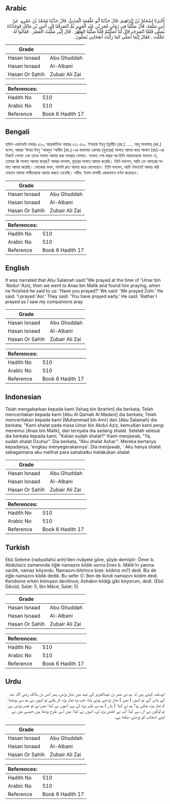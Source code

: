 ## Arabic


<div dir="rtl" lang="ar" style={{fontSize:'larger',backgroundColor:'#f8f9fa',padding:20}}>
أَخْبَرَنَا إِسْحَاقُ بْنُ إِبْرَاهِيمَ، قَالَ حَدَّثَنَا أَبُو عَلْقَمَةَ الْمَدَنِيُّ، قَالَ حَدَّثَنَا مُحَمَّدُ بْنُ عَمْرٍو، عَنْ أَبِي سَلَمَةَ، قَالَ صَلَّيْنَا فِي زَمَانِ عُمَرَ بْنِ عَبْدِ الْعَزِيزِ ثُمَّ انْصَرَفْنَا إِلَى أَنَسِ بْنِ مَالِكٍ فَوَجَدْنَاهُ يُصَلِّي فَلَمَّا انْصَرَفَ قَالَ لَنَا أَصَلَّيْتُمْ قُلْنَا صَلَّيْنَا الظُّهْرَ ‏.‏ قَالَ إِنِّي صَلَّيْتُ الْعَصْرَ ‏.‏ فَقَالُوا لَهُ عَجَّلْتَ ‏.‏ فَقَالَ إِنَّمَا أُصَلِّي كَمَا رَأَيْتُ أَصْحَابِي يُصَلُّونَ ‏.‏
</div>
<div style={{backgroundColor:'#f8f9fa',padding:20, marginBottom: 10}}><table> <thead> <tr> <th>Grade</th> <th></th> </tr> </thead> <tbody> <tr><td>Hasan Isnaad</td><td>Abu Ghuddah</td></tr><tr><td>Hasan Isnaad</td><td>Al-Albani</td></tr><tr><td>Hasan Or Sahih</td><td>Zubair Ali Zai</td></tr></tbody></table><table> <thead> <tr> <th>References:</th> <th></th> </tr> </thead> <tbody><tr><td>Hadith No</td><td>510</td></tr><tr><td>Arabic No</td><td>510</td></tr><tr><td>Reference</td><td>Book 6 Hadith 17</td></tr></tbody></table></div>

## Bengali


<div dir="ltr" lang="bn" style={{fontSize:'larger',backgroundColor:'#f8f9fa',padding:20}}>
হাদিস একাডেমি নাম্বারঃ ৫১০, আন্তর্জাতিক নাম্বারঃ ৫১১ ৫১০. ইসহাক ইবনু ইব্রাহীম (রহ.) ..... আবূ সালামাহ্ (রহ.) বলেন, আমরা ‘উমার ইবনু 'আবদুল ‘আযীয (রহ.)-এর যামানায় একবার (যুহরের) সালাত আদায় করে আনাস (রাঃ)-এর নিকটে গেলাম এবং তাকে সালাত আদায় করা অবস্থায় পেলাম। সালাত শেষ করার পর তিনি আমাদেরকে বললেন যে, তোমরা কি সালাত আদায় করেছ? আমরা বললাম, যুহরের সালাত আদায় করেছি। তিনি বললেন, আমি তো আসরের সালাত আদায় করেছি। লোকেরা বলল, আপনি দ্রুত আদায় করে ফেলেছেন। তিনি বললেন, আমি ঐভাবেই আদায় করি যেভাবে আমার সাথীদেরকে আদায় করতে দেখেছি। সহীহ: ইমাম নাসায়ী এককভাবে বর্ণনা করেছেন।
</div>
<div style={{backgroundColor:'#f8f9fa',padding:20, marginBottom: 10}}><table> <thead> <tr> <th>Grade</th> <th></th> </tr> </thead> <tbody> <tr><td>Hasan Isnaad</td><td>Abu Ghuddah</td></tr><tr><td>Hasan Isnaad</td><td>Al-Albani</td></tr><tr><td>Hasan Or Sahih</td><td>Zubair Ali Zai</td></tr></tbody></table><table> <thead> <tr> <th>References:</th> <th></th> </tr> </thead> <tbody><tr><td>Hadith No</td><td>510</td></tr><tr><td>Arabic No</td><td>510</td></tr><tr><td>Reference</td><td>Book 6 Hadith 17</td></tr></tbody></table></div>

## English


<div dir="ltr" lang="en" style={{fontSize:'larger',backgroundColor:'#f8f9fa',padding:20}}>
It was narrated that Abu Salamah said:"We prayed at the time of 'Umar bin 'Abdul-'Aziz, then we went to Anas bin Malik and found him praying. when he finished he said to us: 'Have you prayed?' We said: 'We prayed Zuhr.' He said: 'I prayed 'Asr.' They said: 'You have prayed early.' He said: 'Rather I prayed as I saw my companions pray
</div>
<div style={{backgroundColor:'#f8f9fa',padding:20, marginBottom: 10}}><table> <thead> <tr> <th>Grade</th> <th></th> </tr> </thead> <tbody> <tr><td>Hasan Isnaad</td><td>Abu Ghuddah</td></tr><tr><td>Hasan Isnaad</td><td>Al-Albani</td></tr><tr><td>Hasan Or Sahih</td><td>Zubair Ali Zai</td></tr></tbody></table><table> <thead> <tr> <th>References:</th> <th></th> </tr> </thead> <tbody><tr><td>Hadith No</td><td>510</td></tr><tr><td>Arabic No</td><td>510</td></tr><tr><td>Reference</td><td>Book 6 Hadith 17</td></tr></tbody></table></div>

## Indonesian


<div dir="ltr" lang="id" style={{fontSize:'larger',backgroundColor:'#f8f9fa',padding:20}}>
Telah mengabarkan kepada kami [Ishaq bin Ibrahim] dia berkata; Telah menceritakan kepada kami [Abu Al Qamah Al Madani] dia berkata; Telah menceritakan kepada kami [Muhammad bin Amr] dari [Abu Salamah] dia berkata; "Kami shalat pada masa Umar bin Abdul Aziz, kemudian kami pergi menemui [Anas bin Malik], dan ternyata dia sedang shalat. Setelah selesai dia berkata kepada kami, "Kalian sudah shalat?" Kami menjawab, "Ya, sudah shalat Dzuhur". Dia berkata, "Aku shalat Ashar.". Mereka bertanya kepadanya, 'engkau menyegerakannya'. Dia menjawab, ' Aku hanya shalat sebagaimana aku melihat para sahabatku melakukan shalat
</div>
<div style={{backgroundColor:'#f8f9fa',padding:20, marginBottom: 10}}><table> <thead> <tr> <th>Grade</th> <th></th> </tr> </thead> <tbody> <tr><td>Hasan Isnaad</td><td>Abu Ghuddah</td></tr><tr><td>Hasan Isnaad</td><td>Al-Albani</td></tr><tr><td>Hasan Or Sahih</td><td>Zubair Ali Zai</td></tr></tbody></table><table> <thead> <tr> <th>References:</th> <th></th> </tr> </thead> <tbody><tr><td>Hadith No</td><td>510</td></tr><tr><td>Arabic No</td><td>510</td></tr><tr><td>Reference</td><td>Book 6 Hadith 17</td></tr></tbody></table></div>

## Turkish


<div dir="ltr" lang="tr" style={{fontSize:'larger',backgroundColor:'#f8f9fa',padding:20}}>
Ebû Seleme (radıyallahü anh)’den rivâyete göre, şöyle demiştir: Ömer b. Abdulaziz zamanında öğle namazını kıldık sonra Enes b. Mâlik’in yanına vardık, namaz kılıyordu. Namazını bitirince bize: kıldınız mı?) dedi. Biz de öğle namazını kıldık dedik. Bu sefer O: Ben de ikindi namazını kıldım dedi. Kendisine erken kılmışsın denilince; Ashabın kıldığı gibi kılıyorum, dedi. (Ebû Dâvûd, Salat: 5; İbn Mâce, Salat: 5)
</div>
<div style={{backgroundColor:'#f8f9fa',padding:20, marginBottom: 10}}><table> <thead> <tr> <th>Grade</th> <th></th> </tr> </thead> <tbody> <tr><td>Hasan Isnaad</td><td>Abu Ghuddah</td></tr><tr><td>Hasan Isnaad</td><td>Al-Albani</td></tr><tr><td>Hasan Or Sahih</td><td>Zubair Ali Zai</td></tr></tbody></table><table> <thead> <tr> <th>References:</th> <th></th> </tr> </thead> <tbody><tr><td>Hadith No</td><td>510</td></tr><tr><td>Arabic No</td><td>510</td></tr><tr><td>Reference</td><td>Book 6 Hadith 17</td></tr></tbody></table></div>

## Urdu


<div dir="rtl" lang="ur" style={{fontSize:'larger',backgroundColor:'#f8f9fa',padding:20}}>
ابوسلمہ کہتے ہیں کہ ہم نے عمر بن عبدالعزیز کے عہد میں نماز پڑھی، پھر انس بن مالک رضی اللہ عنہ کے پاس آئے تو انہیں ( بھی ) نماز پڑھتے ہوئے پایا، جب وہ نماز پڑھ کر پلٹے تو انہوں نے ہم سے پوچھا: تم نماز پڑھ چکے ہو؟ ہم نے کہا: ( ہاں ) ہم نے ظہر پڑھ لی ہے، انہوں نے کہا: میں نے تو عصر پڑھی ہے، تو لوگوں نے ان سے کہا: آپ نے جلدی پڑھ لی، انہوں نے کہا: میں اسی طرح پڑھتا ہوں جیسے میں نے اپنے اصحاب کو پڑھتے دیکھا ہے۔
</div>
<div style={{backgroundColor:'#f8f9fa',padding:20, marginBottom: 10}}><table> <thead> <tr> <th>Grade</th> <th></th> </tr> </thead> <tbody> <tr><td>Hasan Isnaad</td><td>Abu Ghuddah</td></tr><tr><td>Hasan Isnaad</td><td>Al-Albani</td></tr><tr><td>Hasan Or Sahih</td><td>Zubair Ali Zai</td></tr></tbody></table><table> <thead> <tr> <th>References:</th> <th></th> </tr> </thead> <tbody><tr><td>Hadith No</td><td>510</td></tr><tr><td>Arabic No</td><td>510</td></tr><tr><td>Reference</td><td>Book 6 Hadith 17</td></tr></tbody></table></div>